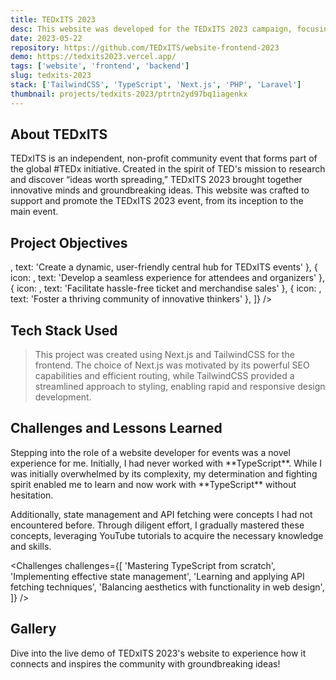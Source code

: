 ```yaml
---
title: TEDxITS 2023
desc: This website was developed for the TEDxITS 2023 campaign, focusing on merchandise sales, ticket sales, and providing detailed event information to enhance participant engagement and overall experience.
date: 2023-05-22
repository: https://github.com/TEDxITS/website-frontend-2023
demo: https://tedxits2023.vercel.app/
tags: ['website', 'frontend', 'backend']
slug: tedxits-2023
stack: ['TailwindCSS', 'TypeScript', 'Next.js', 'PHP', 'Laravel']
thumbnail: projects/tedxits-2023/ptrtn2yd97bq1iagenkx
---
```


<FadeUp>
  <h2 id="about-TEDxITS ">About TEDxITS</h2>

TEDxITS is an independent, non-profit community event that forms part of the global #TEDx initiative. Created in the
spirit of TED's mission to research and discover “ideas worth spreading,” TEDxITS 2023 brought together innovative
minds and groundbreaking ideas. This website was crafted to support and promote the TEDxITS 2023 event, from its
inception to the main event.

</FadeUp>

<FadeUp>
  <h2 id="project-objectives">Project Objectives</h2>
  <ProjectObjectives
    objectives={[
      { icon: <FaLightbulb />, text: 'Create a dynamic, user-friendly central hub for TEDxITS events' },
      { icon: <FaCode />, text: 'Develop a seamless experience for attendees and organizers' },
      { icon: <FaShoppingCart />, text: 'Facilitate hassle-free ticket and merchandise sales' },
      { icon: <FaUserFriends />, text: 'Foster a thriving community of innovative thinkers' },
    ]}
  />
</FadeUp>

<FadeUp>
  <CloudImg
    width={500}
    height={500}
    alt="TEDxITS 2023 Event Image 1"
    publicId="projects/tedxits-2023/kzpjlfyic4oalcy1dxzo"
    className="mt-10 w-full"
  />
  <CloudImg
    width={500}
    height={500}
    alt="TEDxITS 2023 Event Image 2"
    publicId="projects/tedxits-2023/aesvqiofpqlojpcf4meo"
    className="mt-10 w-full"
  />
</FadeUp>

<FadeUp>
  <h2 id="tech-stack-used">Tech Stack Used</h2>
</FadeUp>

<FadeUp>
  <div className="not-prose mt-2">
    <TechIcon Tech={['nextjs', 'tailwind', 'php', 'laravel']} IconSize="h-14 w-14 " />
  </div>
</FadeUp>
<blockquote className="with-icons">
  <FadeUp>
    This project was created using Next.js and TailwindCSS for the frontend. The choice of Next.js was motivated by its
    powerful SEO capabilities and efficient routing, while TailwindCSS provided a streamlined approach to styling,
    enabling rapid and responsive design development.
  </FadeUp>
</blockquote>

<FadeUp>
  <h2 id="challenges-and-lessons-learned">Challenges and Lessons Learned</h2>
  Stepping into the role of a website developer for events was a novel experience for me. Initially, I had never worked with **TypeScript**. While I was initially overwhelmed by its complexity, my determination and fighting spirit enabled me to learn and now work with **TypeScript** without hesitation.

Additionally, state management and API fetching were concepts I had not encountered before. Through diligent effort, I gradually mastered these concepts, leveraging YouTube tutorials to acquire the necessary knowledge and skills.

<Challenges
  challenges={[
    'Mastering TypeScript from scratch',
    'Implementing effective state management',
    'Learning and applying API fetching techniques',
    'Balancing aesthetics with functionality in web design',
  ]}
/>

</FadeUp>

<FadeUp>
  <h2 id="gallery">Gallery</h2>
</FadeUp>

<FadeUp>
  <div className="project-image inline-flex w-full justify-between gap-2">
    <CloudImg
      width={500}
      height={500}
      alt="TEDxITS 2023 Home Page"
      publicId="/v1690733788/projects/tedxits-2023/home-page_sqcxzh"
      className="w-1/2"
    />
    <CloudImg
      width={500}
      height={500}
      alt="TEDxITS 2023 About Page"
      publicId="/v1690734120/projects/tedxits-2023/about-page_e8hzvj"
      className="w-1/2"
    />
  </div>
</FadeUp>

<Reveal>
  <Callout type="info">
    Dive into the live demo of TEDxITS 2023's website to experience how it connects and inspires the community with
    groundbreaking ideas!
  </Callout>
</Reveal>
